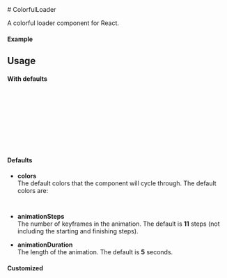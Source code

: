 
<Meta of={ColorfulLoader} title="ColorfulLoader" />
# ColorfulLoader

A colorful loader component for React.

#### Example

<Canvas of={ColorfulLoader.Primary} />

## Usage

#### With defaults

```ts
import { ColorfulLoader } from "colorfulLoader";

const Example = () => {
  return (
      <ColorfulLoader />
  );
};

export default Example;
```
#### Defaults
- **colors**  
  The default colors that the component will cycle through.
  The default colors are:
  ```ts
  ['#FFE629', '#18A6D1', '#CCC205', '#54D3D3', '#9776C1', '#ED4545', '#FF9100', '#65B730', '#FF6136', '#AD7745', '#FF71A0']
  ```

- **animationSteps**  
  The number of keyframes in the animation. The default is **11** steps (not including the starting and finishing steps).

- **animationDuration**  
  The length of the animation. The default is **5** seconds.



#### Customized

```ts
import { ColorfulLoader } from "colorfulLoader";

const Example = () => {
  const colors = ["#FF0000", "#00FF00", "#0000FF"];
  const duration = 1;
  const steps = 30;
  return (
      <ColorfulLoader 
        colors={colors} 
        animationDuration={duration} 
        animationSteps={steps} 
      />
  );
};

export default Example;
```